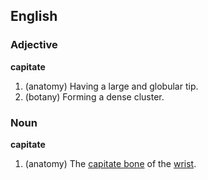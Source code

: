 ==English==
===Adjective===
'''capitate'''
# (anatomy) Having a large and globular tip.
# (botany) Forming a dense cluster.

===Noun===
'''capitate'''
# (anatomy) The [[capitate bone]] of the [[wrist]].
